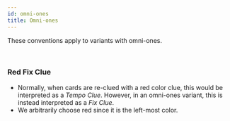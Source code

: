 ```yaml
---
id: omni-ones
title: Omni-ones
---
```


These conventions apply to variants with omni-ones.

<br />

### Red Fix Clue

- Normally, when cards are re-clued with a red color clue, this would be interpreted as a _Tempo Clue_. However, in an omni-ones variant, this is instead interpreted as a _Fix Clue_.
- We arbitrarily choose red since it is the left-most color.
